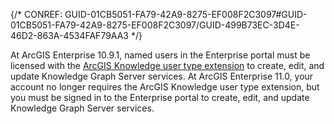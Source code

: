 

{/* CONREF: GUID-01CB5051-FA79-42A9-8275-EF008F2C3097#GUID-01CB5051-FA79-42A9-8275-EF008F2C3097/GUID-499B73EC-3D4E-46D2-863A-4534FAF79AA3  */}

At ArcGIS Enterprise 10.9.1, named users in the Enterprise portal must be licensed with the [ArcGIS Knowledge user type extension](https://enterprise.arcgis.com/en/portal/latest/administer/windows/license-user-type-extensions.htm#ESRI_SECTION1_CC3828E6F6754E9FA670537D7C46680C) to create, edit, and update Knowledge Graph Server services. At ArcGIS Enterprise 11.0, your account no longer requires the ArcGIS Knowledge user type extension, but you must be signed in to the Enterprise portal to create, edit, and update Knowledge Graph Server services.
